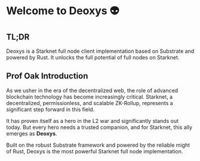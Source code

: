 # Welcome to Deoxys 👽 

## TL;DR
Deoxys is a Starknet full node client implementation based on Substrate and 
powered by Rust. It unlocks the full potential of full nodes on Starknet.

## Prof Oak Introduction
As we usher in the era of the decentralized web, the role of advanced 
blockchain technology has become increasingly critical. Starknet, 
a decentralized, permissionless, and scalable ZK-Rollup, represents 
a significant step forward in this field. 

It has proven itself as a hero in the L2 war and significantly stands out today. 
But every hero needs a trusted companion, and for Starknet, 
this ally emerges as **Deoxys**. 

Built on the robust Substrate framework and powered by the reliable 
might of Rust, Deoxys is the most powerful Starknet full node implementation.
